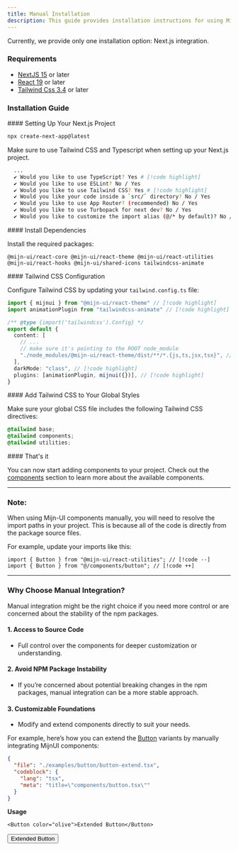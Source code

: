 ```yaml
---
title: Manual Installation
description: This guide provides installation instructions for using MijnUI components manually.
---
```



<Alert color="warning" title="Beta Notice">
  Currently, we provide only one installation option: Next.js integration.
</Alert>

### Requirements

- [NextJS 15](https://nextjs.org) or later
- [React 19](https://react.dev) or later
- [Tailwind Css 3.4](https://tailwindcss.com/) or later

### Installation Guide

<Steps>
  <Step>
  #### Setting Up Your Next.js Project

  ```bash title="bash"
  npx create-next-app@latest
  ```

  Make sure to use Tailwind CSS and Typescript when setting up your Next.js project.

  ```bash title="bash"
    ...
    ✔ Would you like to use TypeScript? Yes # [!code highlight]
    ✔ Would you like to use ESLint? No / Yes
    ✔ Would you like to use Tailwind CSS? Yes # [!code highlight]
    ✔ Would you like your code inside a `src/` directory? No / Yes
    ✔ Would you like to use App Router? (recommended) No / Yes
    ✔ Would you like to use Turbopack for next dev? No / Yes
    ✔ Would you like to customize the import alias (@/* by default)? No / Yes
  ```
  </Step>

  <Step>
  #### Install Dependencies

  Install the required packages:

  ```package-install
  @mijn-ui/react-core @mijn-ui/react-theme @mijn-ui/react-utilities @mijn-ui/react-hooks @mijn-ui/shared-icons tailwindcss-animate 
  ```
  </Step>

  <Step>
  #### Tailwind CSS Configuration

  Configure Tailwind CSS by updating your `tailwind.config.ts` file:

  ```ts title="tailwind.config.ts"
  import { mijnui } from "@mijn-ui/react-theme" // [!code highlight]
  import animationPlugin from "tailwindcss-animate" // [!code highlight]

  /** @type {import('tailwindcss').Config} */
  export default {
    content: [
      // ...
      // make sure it's pointing to the ROOT node_module
      "./node_modules/@mijn-ui/react-theme/dist/**/*.{js,ts,jsx,tsx}", // [!code highlight]
    ],
    darkMode: "class", // [!code highlight]
    plugins: [animationPlugin, mijnui({})], // [!code highlight]
  }
  ```
  </Step>

  <Step>
  #### Add Tailwind CSS to Your Global Styles

  Make sure your global CSS file includes the following Tailwind CSS directives:

  ```css title="global.css"
  @tailwind base;
  @tailwind components;
  @tailwind utilities;
  ```
  </Step>

  <Step>
  #### That's it

  You can now start adding components to your project. Check out the [components](/docs/components/accordion) section to learn more about the available components.
  </Step>
</Steps>

---

### Note:

When using Mijn-UI components manually, you will need to resolve the import paths in your project. This is because all of the code is directly from the package source files.

For example, update your imports like this:

```tsx
import { Button } from "@mijn-ui/react-utilities"; // [!code --]
import { Button } from "@/components/button"; // [!code ++]
```

---

### Why Choose Manual Integration?

Manual integration might be the right choice if you need more control or are concerned about the stability of the npm packages.

#### 1. **Access to Source Code**

- Full control over the components for deeper customization or understanding.

#### 2. **Avoid NPM Package Instability**

- If you’re concerned about potential breaking changes in the npm packages, manual integration can be a more stable approach.

#### 3. **Customizable Foundations**

- Modify and extend components directly to suit your needs.

For example, here’s how you can extend the [Button](/docs/components/button) variants by manually integrating MijnUI components:

```json doc-gen:file
{
  "file": "./examples/button/button-extend.tsx",
  "codeblock": {
    "lang": "tsx",
    "meta": "title=\"components/button.tsx\""
  }
}
```

**Usage**

```tsx
<Button color="olive">Extended Button</Button>
```

<ComponentPreview className="min-h-28">
  <Button color="olive">Extended Button</Button>
</ComponentPreview>
